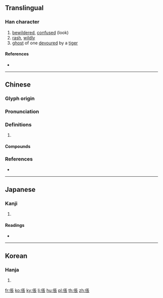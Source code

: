 {{also|伥}}
==Translingual==

===Han character===
{{Han char|rn=9|rad=人|as=08|sn=10|four=21232|canj=OSMV|ids=⿰亻長}}

# [[bewildered]], [[confused]] (look)
# [[rash]], [[wildly]]
# [[ghost]] of one [[devour]]ed by a [[tiger]]

====References====
* {{Han ref|kx=0106.270|dkj=00742|dj=0227.100|hdz=10170.040|uh=5000|ud=20480|bh=ADCE|bd=44494}}

----

==Chinese==
{{zh-forms|s=伥}}

===Glyph origin===
{{Han etym}}

===Pronunciation===
{{zh-pron
|m=chāng
|c=coeng1,caang1,zan3,caang4
|mc=y
|oc=y
|cat=a,n
}}

===Definitions===
{{zh-hanzi}}

# {{rfdef|zh}}

====Compounds====
{{zh-der|倀倀|倀鬼|為虎作倀|虎倀}}

===References===
* {{R:yue:Hanzi}}

----

==Japanese==

===Kanji===
{{ja-kanji|grade=|rs=人08}}

# {{defn|lang=ja|sort=人08}}

====Readings====
* {{ja-readings|on=[[ちょう]] (chō), [[とう]] (tō), [[じょう]] (jō)|kun=[[くるう]] (kuruu), [[たおれる]] (taoreru)}}

----

==Korean==

===Hanja===
{{ko-hanja|hangeul=창|rv=chang|mr=ch'ang}}

# {{defn|lang=ko|sort=人08}}

[[fr:倀]]
[[ko:倀]]
[[ky:倀]]
[[li:倀]]
[[hu:倀]]
[[pl:倀]]
[[th:倀]]
[[zh:倀]]